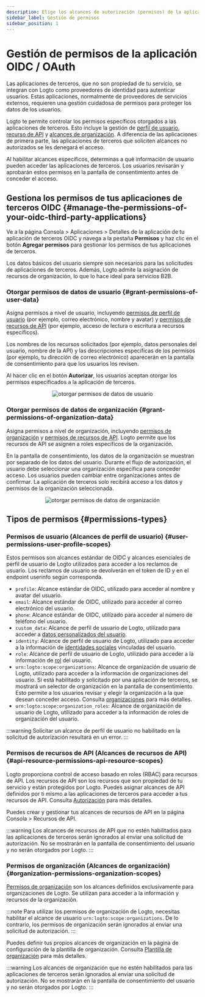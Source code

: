 ```yaml
---
description: Elige los alcances de autorización (permisos) de la aplicación y asegúrate de que se muestren claramente en la pantalla de consentimiento de OAuth.
sidebar_label: Gestión de permisos
sidebar_position: 1
---
```


# Gestión de permisos de la aplicación OIDC / OAuth

Las aplicaciones de terceros, que no son propiedad de tu servicio, se integran con Logto como proveedores de identidad para autenticar usuarios. Estas aplicaciones, normalmente de proveedores de servicios externos, requieren una gestión cuidadosa de permisos para proteger los datos de los usuarios.

Logto te permite controlar los permisos específicos otorgados a las aplicaciones de terceros. Esto incluye la gestión de [perfil de usuario](#user-permissions-user-profile-scopes), [recurso de API](#api-resource-permissions-api-resource-scopes) y [alcances de organización](#organization-permissions-organization-scopes). A diferencia de las aplicaciones de primera parte, las aplicaciones de terceros que soliciten alcances no autorizados se les denegará el acceso.

Al habilitar alcances específicos, determinas a qué información de usuario pueden acceder las aplicaciones de terceros. Los usuarios revisarán y aprobarán estos permisos en la pantalla de consentimiento antes de conceder el acceso.

## Gestiona los permisos de tus aplicaciones de terceros OIDC \{#manage-the-permissions-of-your-oidc-third-party-applications}

Ve a la página <CloudLink to="/applications">Consola > Aplicaciones > Detalles de la aplicación</CloudLink> de tu aplicación de terceros OIDC y navega a la pestaña **Permisos** y haz clic en el botón **Agregar permisos** para gestionar los permisos de tus aplicaciones de terceros.

Los datos básicos del usuario siempre son necesarios para las solicitudes de aplicaciones de terceros. Además, Logto admite la asignación de recursos de organización, lo que lo hace ideal para servicios B2B.

### Otorgar permisos de datos de usuario \{#grant-permissions-of-user-data}

Asigna permisos a nivel de usuario, incluyendo [permisos de perfil de usuario](#user-permissions-user-profile-scopes) (por ejemplo, correo electrónico, nombre y avatar) y [permisos de recursos de API](#api-resource-permissions-api-resource-scopes) (por ejemplo, acceso de lectura o escritura a recursos específicos).

Los nombres de los recursos solicitados (por ejemplo, datos personales del usuario, nombre de la API) y las descripciones específicas de los permisos (por ejemplo, tu dirección de correo electrónico) aparecerán en la pantalla de consentimiento para que los usuarios los revisen.

Al hacer clic en el botón **Autorizar**, los usuarios aceptan otorgar los permisos especificados a la aplicación de terceros.

<center>
  <img
    src="/img/assets/grant-permissions-of-user-data.webp"
    alt="otorgar permisos de datos de usuario"
  />
</center>

### Otorgar permisos de datos de organización \{#grant-permissions-of-organization-data}

Asigna permisos a nivel de organización, incluyendo [permisos de organización](#organization-permissions-organization-scopes) y [permisos de recursos de API](#api-resource-permissions-api-resource-scopes). Logto permite que los recursos de API se asignen a roles específicos de la organización.

En la pantalla de consentimiento, los datos de la organización se muestran por separado de los datos del usuario. Durante el flujo de autorización, el usuario debe seleccionar una organización específica para conceder acceso. Los usuarios pueden cambiar entre organizaciones antes de confirmar. La aplicación de terceros solo recibirá acceso a los datos y permisos de la organización seleccionada.

<center>
  <img
    src="/img/assets/grant-permissions-of-organization-data.webp"
    alt="otorgar permisos de datos de organización"
  />
</center>

## Tipos de permisos \{#permissions-types}

### Permisos de usuario (Alcances de perfil de usuario) \{#user-permissions-user-profile-scopes}

Estos permisos son alcances estándar de OIDC y alcances esenciales de perfil de usuario de Logto utilizados para acceder a los reclamos de usuario. Los reclamos de usuario se devolverán en el token de ID y en el endpoint userinfo según corresponda.

- `profile`: Alcance estándar de OIDC, utilizado para acceder al nombre y avatar del usuario.
- `email`: Alcance estándar de OIDC, utilizado para acceder al correo electrónico del usuario.
- `phone`: Alcance estándar de OIDC, utilizado para acceder al número de teléfono del usuario.
- `custom_data`: Alcance de perfil de usuario de Logto, utilizado para acceder a [datos personalizados del usuario](/user-management/user-data/#custom-data).
- `identity`: Alcance de perfil de usuario de Logto, utilizado para acceder a la información de [identidades sociales](/user-management/user-data/#social-identities) vinculadas del usuario.
- `role`: Alcance de perfil de usuario de Logto, utilizado para acceder a la información de [rol](/authorization/role-based-access-control) del usuario.
- `urn:logto:scope:organizations`: Alcance de organización de usuario de Logto, utilizado para acceder a la información de organizaciones del usuario. Si está habilitado y solicitado por una aplicación de terceros, se mostrará un selector de organización en la pantalla de consentimiento. Esto permite a los usuarios revisar y elegir la organización a la que desean conceder acceso. Consulta [organizaciones](/organizations) para más detalles.
- `urn:logto:scope:organization_roles`: Alcance de organización de usuario de Logto, utilizado para acceder a la información de roles de organización del usuario.

:::warning
Solicitar un alcance de perfil de usuario no habilitado en la solicitud de autorización resultará en un error.
:::

### Permisos de recursos de API (Alcances de recursos de API) \{#api-resource-permissions-api-resource-scopes}

Logto proporciona control de acceso basado en roles (RBAC) para recursos de API. Los recursos de API son los recursos que son propiedad de tu servicio y están protegidos por Logto. Puedes asignar alcances de API definidos por ti mismo a las aplicaciones de terceros para acceder a tus recursos de API. Consulta [Autorización](/authorization) para más detalles.

Puedes crear y gestionar tus alcances de recursos de API en la página <CloudLink to="/api-resources">Consola > Recursos de API</CloudLink>.

:::warning
Los alcances de recursos de API que no estén habilitados para las aplicaciones de terceros serán ignorados al enviar una solicitud de autorización. No se mostrarán en la pantalla de consentimiento del usuario y no serán otorgados por Logto.
:::

### Permisos de organización (Alcances de organización) \{#organization-permissions-organization-scopes}

[Permisos de organización](/authorization/organization-template) son los alcances definidos exclusivamente para organizaciones de Logto. Se utilizan para acceder a la información y recursos de la organización.

:::note
Para utilizar los permisos de organización de Logto, necesitas habilitar el alcance de usuario `urn:logto:scope:organizations`. De lo contrario, los permisos de organización serán ignorados al enviar una solicitud de autorización.
:::

Puedes definir tus propios alcances de organización en la página de configuración de la plantilla de organización. Consulta [Plantilla de organización](/authorization/organization-template) para más detalles.

:::warning
Los alcances de organización que no estén habilitados para las aplicaciones de terceros serán ignorados al enviar una solicitud de autorización. No se mostrarán en la pantalla de consentimiento del usuario y no serán otorgados por Logto.
:::
